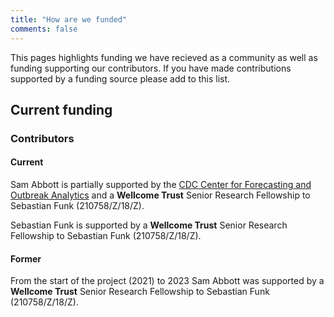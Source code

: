 ```yaml
---
title: "How are we funded"
comments: false
---
```


This pages highlights funding we have recieved as a community as well as funding supporting our contributors. If you have made contributions supported by a funding source please add to this list.

## Current funding

### Contributors

#### Current

Sam Abbott is partially supported by the [CDC Center for Forecasting and Outbreak Analytics](https://www.cdc.gov/forecast-outbreak-analytics/index.html) and a **Wellcome Trust** Senior Research Fellowship to Sebastian Funk (210758/Z/18/Z).

Sebastian Funk is supported by a **Wellcome Trust** Senior Research Fellowship to Sebastian Funk (210758/Z/18/Z).

#### Former

From the start of the project (2021) to 2023 Sam Abbott was supported by a **Wellcome Trust** Senior Research Fellowship to Sebastian Funk (210758/Z/18/Z).